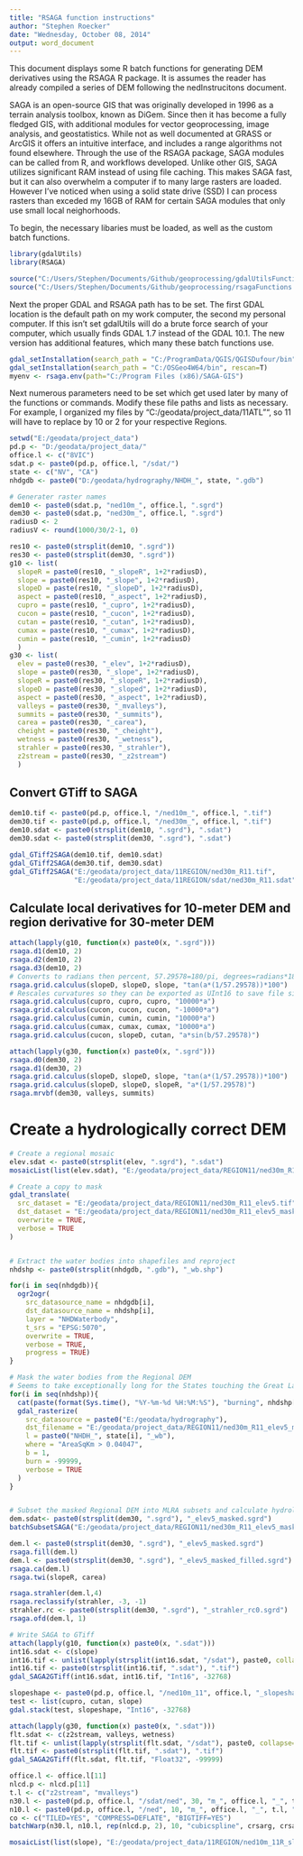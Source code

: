---
title: "RSAGA function instructions"
author: "Stephen Roecker"
date: "Wednesday, October 08, 2014"
output: word_document
---

This document displays some R batch functions for generating DEM derivatives using the RSAGA R package. It is assumes the reader has already compiled a series of DEM following the nedInstrucitons document.

SAGA is an open-source GIS that was originally developed in 1996 as a terrain analysis toolbox, known as DiGem. Since then it has become a fully fledged GIS, with additional modules for vector geoprocessing, image analysis, and geostatistics. While not as well documented at GRASS or ArcGIS it offers an intuitive interface, and includes a range algorithms not found elsewhere. Through the use of the RSAGA package, SAGA modules can be called from R, and workflows developed. Unlike other GIS, SAGA utilizes significant RAM instead of using file caching. This makes SAGA fast, but it can also overwhelm a computer if to many large rasters are loaded. However I've noticed when using a solid state drive (SSD) I can process rasters than exceded my 16GB of RAM for certain SAGA modules that only use small local neighorhoods. 

To begin, the necessary libaries must be loaded, as well as the custom batch functions.
```{r, eval=FALSE}
library(gdalUtils)
library(RSAGA)

source("C:/Users/Stephen/Documents/Github/geoprocessing/gdalUtilsFunctions.R")
source("C:/Users/Stephen/Documents/Github/geoprocessing/rsagaFunctions.R")
```

Next the proper GDAL and RSAGA path has to be set. The first GDAL location is the default path on my work computer, the second my personal computer. If this isn't set gdalUtils will do a brute force search of your computer, which usually finds GDAL 1.7 instead of the GDAL 10.1. The new version has additional features, which many these batch functions use.
```{r, eval=FALSE}
gdal_setInstallation(search_path = "C:/ProgramData/QGIS/QGISDufour/bin", rescan = TRUE)
gdal_setInstallation(search_path = "C:/OSGeo4W64/bin", rescan=T)
myenv <- rsaga.env(path="C:/Program Files (x86)/SAGA-GIS")
```


Next numerous parameters need to be set which get used later by many of the functions or commands. Modify these file paths and lists as necessary. For example, I organized my files by "C:/geodata/project_data/11ATL"", so 11 will have to replace by 10 or 2 for your respective Regions.
```{r, eval=FALSE}
setwd("E:/geodata/project_data")
pd.p <- "D:/geodata/project_data/"
office.l <- c("8VIC")
sdat.p <- paste0(pd.p, office.l, "/sdat/")
state <- c("NV", "CA")
nhdgdb <- paste0("D:/geodata/hydrography/NHDH_", state, ".gdb")

# Generater raster names
dem10 <- paste0(sdat.p, "ned10m_", office.l, ".sgrd")
dem30 <- paste0(sdat.p, "ned30m_", office.l, ".sgrd")
radiusD <- 2
radiusV <- round(1000/30/2-1, 0)

res10 <- paste0(strsplit(dem10, ".sgrd"))
res30 <- paste0(strsplit(dem30, ".sgrd"))
g10 <- list(
  slopeR = paste0(res10, "_slopeR", 1+2*radiusD),
  slope = paste0(res10, "_slope", 1+2*radiusD),
  slopeD = paste(res10, "_slopeD", 1+2*radiusD),
  aspect = paste0(res10, "_aspect", 1+2*radiusD),
  cupro = paste(res10, "_cupro", 1+2*radiusD),
  cucon = paste(res10, "_cucon", 1+2*radiusD),
  cutan = paste(res10, "_cutan", 1+2*radiusD),
  cumax = paste(res10, "_cumax", 1+2*radiusD),
  cumin = paste(res10, "_cumin", 1+2*radiusD)
  )
g30 <- list(
  elev = paste0(res30, "_elev", 1+2*radiusD),
  slope = paste0(res30, "_slope", 1+2*radiusD),
  slopeR = paste0(res30, "_slopeR", 1+2*radiusD),
  slopeD = paste0(res30, "_sloped", 1+2*radiusD),
  aspect = paste0(res30, "_aspect", 1+2*radiusD),
  valleys = paste0(res30, "_mvalleys"),
  summits = paste0(res30, "_summits"),
  carea = paste0(res30, "_carea"),
  cheight = paste0(res30, "_cheight"),
  wetness = paste0(res30, "_wetness"),
  strahler = paste0(res30, "_strahler"),
  z2stream = paste0(res30, "_z2stream")
  )
```

## Convert GTiff to SAGA
```{r, eval=FALSE}
dem10.tif <- paste0(pd.p, office.l, "/ned10m_", office.l, ".tif")
dem30.tif <- paste0(pd.p, office.l, "/ned30m_", office.l, ".tif")
dem10.sdat <- paste0(strsplit(dem10, ".sgrd"), ".sdat")
dem30.sdat <- paste0(strsplit(dem30, ".sgrd"), ".sdat")

gdal_GTiff2SAGA(dem10.tif, dem10.sdat)
gdal_GTiff2SAGA(dem30.tif, dem30.sdat)
gdal_GTiff2SAGA("E:/geodata/project_data/11REGION/ned30m_R11.tif",
                "E:/geodata/project_data/11REGION/sdat/ned30m_R11.sdat")
```

## Calculate local derivatives for 10-meter DEM and region derivative for 30-meter DEM
```{r, eval=FALSE}
attach(lapply(g10, function(x) paste0(x, ".sgrd")))
rsaga.d1(dem10, 2)
rsaga.d2(dem10, 2)
rsaga.d3(dem10, 2)
# Converts to radians then percent, 57.29578=180/pi, degrees=radians*180/pi
rsaga.grid.calculus(slopeD, slopeD, slope, "tan(a*(1/57.29578))*100")
# Rescales curvatures so they can be exported as UInt16 to save file size
rsaga.grid.calculus(cupro, cupro, cupro, "10000*a")
rsaga.grid.calculus(cucon, cucon, cucon, "-10000*a")
rsaga.grid.calculus(cumin, cumin, cumin, "10000*a")
rsaga.grid.calculus(cumax, cumax, cumax, "10000*a")
rsaga.grid.calculus(cucon, slopeD, cutan, "a*sin(b/57.29578)")

attach(lapply(g30, function(x) paste0(x, ".sgrd")))
rsaga.d0(dem30, 2)
rsaga.d1(dem30, 2)
rsaga.grid.calculus(slopeD, slopeD, slope, "tan(a*(1/57.29578))*100")
rsaga.grid.calculus(slopeD, slopeD, slopeR, "a*(1/57.29578)")
rsaga.mrvbf(dem30, valleys, summits)
```

# Create a hydrologically correct DEM
```{r, eval=FALSE}
# Create a regional mosaic
elev.sdat <- paste0(strsplit(elev, ".sgrd"), ".sdat")
mosaicList(list(elev.sdat), "E:/geodata/project_data/REGION11/ned30m_R11_elev5.tif")

# Create a copy to mask
gdal_translate(
  src_dataset = "E:/geodata/project_data/REGION11/ned30m_R11_elev5.tif",
  dst_dataset = "E:/geodata/project_data/REGION11/ned30m_R11_elev5_masked.tif",
  overwrite = TRUE,
  verbose = TRUE
)


# Extract the water bodies into shapefiles and reproject
nhdshp <- paste0(strsplit(nhdgdb, ".gdb"), "_wb.shp")

for(i in seq(nhdgdb)){
  ogr2ogr(
    src_datasource_name = nhdgdb[i],
    dst_datasource_name = nhdshp[i],
    layer = "NHDWaterbody",
    t_srs = "EPSG:5070",
    overwrite = TRUE,
    verbose = TRUE,
    progress = TRUE)
}

# Mask the water bodies from the Regional DEM
# Seems to take exceptionally long for the States touching the Great Lakes. If done separately in OSGeo4W Shell or SAGA you can monitor their progress.
for(i in seq(nhdshp)){
  cat(paste(format(Sys.time(), "%Y-%m-%d %H:%M:%S"), "burning", nhdshp[i], "\n"))
  gdal_rasterize(
    src_datasource = paste0("E:/geodata/hydrography"),
    dst_filename = "E:/geodata/project_data/REGION11/ned30m_R11_elev5_masked.tif",
    l = paste0("NHDH_", state[i], "_wb"),
    where = "AreaSqKm > 0.04047",
    b = 1,
    burn = -99999,
    verbose = TRUE
  ) 
}


# Subset the masked Regional DEM into MLRA subsets and calculate hydrologcal derivatives (wetness index and relief above streams)
dem.sdat<- paste0(strsplit(dem30, ".sgrd"), "_elev5_masked.sgrd")
batchSubsetSAGA("E:/geodata/project_data/REGION11/ned30m_R11_elev5_masked.tif", dem.sdat, nlcdpath)

dem.l <- paste0(strsplit(dem30, ".sgrd"), "_elev5_masked.sgrd")
rsaga.fill(dem.l)
dem.l <- paste0(strsplit(dem30, ".sgrd"), "_elev5_masked_filled.sgrd")
rsaga.ca(dem.l)
rsaga.twi(slopeR, carea)

rsaga.strahler(dem.l,4)
rsaga.reclassify(strahler, -3, -1)
strahler.rc <- paste0(strsplit(dem30, ".sgrd"), "_strahler_rc0.sgrd")
rsaga.ofd(dem.l, 1)

# Write SAGA to GTiff
attach(lapply(g10, function(x) paste0(x, ".sdat")))
int16.sdat <- c(slope)
int16.tif <- unlist(lapply(strsplit(int16.sdat, "/sdat"), paste0, collapse=""))
int16.tif <- paste0(strsplit(int16.tif, ".sdat"), ".tif")
gdal_SAGA2GTiff(int16.sdat, int16.tif, "Int16", -32768)

slopeshape <- paste0(pd.p, office.l, "/ned10m_11", office.l, "_slopeshape.tif")
test <- list(cupro, cutan, slope)
gdal.stack(test, slopeshape, "Int16", -32768)

attach(lapply(g30, function(x) paste0(x, ".sdat")))
flt.sdat <- c(z2stream, valleys, wetness)
flt.tif <- unlist(lapply(strsplit(flt.sdat, "/sdat"), paste0, collapse=""))
flt.tif <- paste0(strsplit(flt.tif, ".sdat"), ".tif")
gdal_SAGA2GTiff(flt.sdat, flt.tif, "Float32", -99999)

office.l <- office.l[11]
nlcd.p <- nlcd.p[11]
t.l <- c("z2stream", "mvalleys")
n30.l <- paste0(pd.p, office.l, "/sdat/ned", 30, "m_", office.l, "_", t.l, ".sdat")
n10.l <- paste0(pd.p, office.l, "/ned", 10, "m_", office.l, "_", t.l, ".tif")
co <- c("TILED=YES", "COMPRESS=DEFLATE", "BIGTIFF=YES")
batchWarp(n30.l, n10.l, rep(nlcd.p, 2), 10, "cubicspline", crsarg, crsarg, "Float32", "-32768", co)

mosaicList(list(slope), "E:/geodata/project_data/11REGION/ned10m_11R_slope5.tif", "Int16", c("COMPRESS=DEFLATE", "TILED=YES", "BIGTIFF=YES"), -32768)

```
